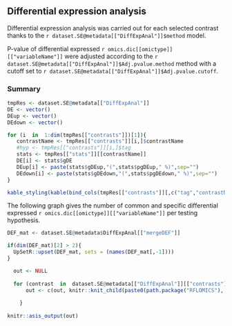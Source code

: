 ## Differential expression analysis

Differential expression analysis was carried out for each selected contrast thanks to the `r dataset.SE@metadata[["DiffExpAnal"]]$method` model. 

P-value of differential expressed `r omics.dic[[omictype]][["variableName"]]` were adjusted according to the `r dataset.SE@metadata[["DiffExpAnal"]]$Adj.pvalue.method` method
with a cutoff set to `r dataset.SE@metadata[["DiffExpAnal"]]$Adj.pvalue.cutoff`.

### Summary

```r

tmpRes <- dataset.SE@metadata[["DiffExpAnal"]]
DE <- vector()
DEup <- vector()
DEdown <- vector()

for (i  in  1:dim(tmpRes[["contrasts"]])[1]){
   contrastName <- tmpRes[["contrasts"]][i,]$contrastName
   #hyp <- tmpRes[["contrasts"]][i,]$tag
   stats <- tmpRes[["stats"]][[contrastName]]
   DE[i] <- stats$gDE
   DEup[i] <- paste(stats$gDEup,"(",stats$pgDEup," %)",sep="")
   DEdown[i] <- paste(stats$gDEdown,"(",stats$pgDEdown," %)",sep="")
}

```


```r
kable_styling(kable(bind_cols(tmpRes[["contrasts"]][,c("tag","contrastName")], data.frame("Nb DE"=DE,"Nb DEup"=DEup,"Nb DEdown"=DEdown)), row.names=FALSE, caption=NULL, format="html"), font_size=12)

```


The following graph gives the number of common and specific differential expressed `r omics.dic[[omictype]][["variableName"]]` per testing hypothesis.


```r
DEF_mat <- dataset.SE@metadata$DiffExpAnal[["mergeDEF"]]

if(dim(DEF_mat)[2] > 2){
  UpSetR::upset(DEF_mat, sets = (names(DEF_mat[,-1]))) 
}
```

<!-- ### Results per contrast -->

```r

  out <- NULL
  
  for (contrast  in  dataset.SE@metadata[["DiffExpAnal"]][["contrasts"]]$contrastName) {
      out <- c(out, knitr::knit_child(paste0(path.package("RFLOMICS"), "/RFLOMICSapp/","report_04_diff_analysis_per_contrast.Rmd"), quiet=TRUE))  
      
    }
    
knitr::asis_output(out)
```